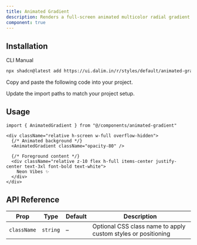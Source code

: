 ```yaml
---
title: Animated Gradient
description: Renders a full-screen animated multicolor radial gradient background using SVG `<radialGradient>` and `<animate>` elements. Useful for vibrant, dynamic backgrounds behind your UI.
component: true
---
```


<ComponentPreview
  name="animated-gradient-default"
  className="[&_.preview>[data-orientation=vertical]]:sm:max-w-[90%] **:[.preview]:min-h-[580px]"
  description="Animated colorful leaves with blur and circular motion."
  align="start"
/>

## Installation

<CodeTabs>

<TabsList>
  <TabsTrigger value="cli">CLI</TabsTrigger>
  <TabsTrigger value="manual">Manual</TabsTrigger>
</TabsList>

<TabsContent value="cli">

```bash
npx shadcn@latest add https://ui.dalim.in/r/styles/default/animated-gradient.json
```

</TabsContent>

<TabsContent value="manual">

<Steps>

<Step>Copy and paste the following code into your project.</Step>

<ComponentSource
  name="animated-gradient"
  title="components/ui/animated-gradient.tsx"
/>

<Step>Update the import paths to match your project setup.</Step>

</Steps>

</TabsContent>

</CodeTabs>

## Usage

```tsx showLineNumbers
import { AnimatedGradient } from "@/components/animated-gradient"
```

```tsx showLineNumbers
<div className="relative h-screen w-full overflow-hidden">
  {/* Animated background */}
  <AnimatedGradient className="opacity-80" />

  {/* Foreground content */}
  <div className="relative z-10 flex h-full items-center justify-center text-3xl font-bold text-white">
    Neon Vibes ✨
  </div>
</div>
```

## API Reference

| Prop        | Type     | Default | Description                                                   |
| ----------- | -------- | ------- | ------------------------------------------------------------- |
| `className` | `string` | –       | Optional CSS class name to apply custom styles or positioning |

